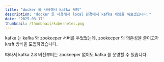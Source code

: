 ```yaml
---
title: "docker 를 사용해서 kafka 세팅"
description: "docker 를 사용해서 local 환경에서 kafka 세팅을 해보겠습니다."
date: "2025-03-17"
thumbnail: /thumbnail/kubernetes.png
---
```



kafka 는 kafka 와 zookeeper 서버를 두었었는데, zookeeper 의 의존성을 줄이고자 kraft 방식을 도입하였습니다.

따라서 kafka 2.8 버전부터는 zookeeper 없이도 kafka 를 운영할 수 있습니다.
